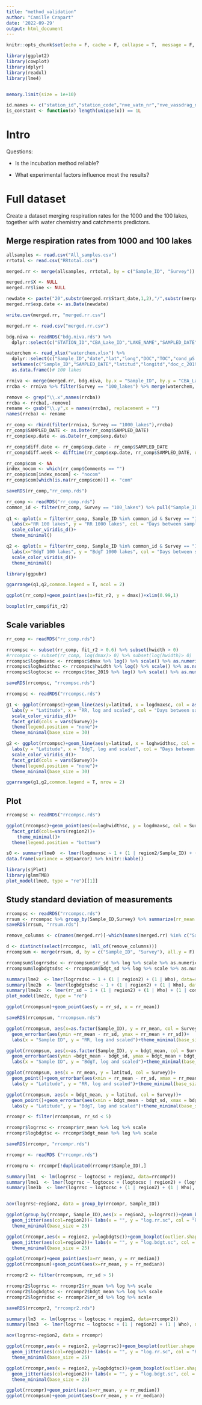 ```yaml
---
title: "method_validation"
author: "Camille Crapart"
date: '2022-09-29'
output: html_document
---
```


```r
knitr::opts_chunk$set(echo = F, cache = F, collapse = T,  message = F, warning = F, error = F)
```

```r
library(ggplot2)
library(cowplot)
library(dplyr)
library(readxl)
library(lme4)


memory.limit(size = 1e+10)

id.names <- c("station_id","station_code","nve_vatn_nr","nve_vassdrag_nr", "CBA_Lake_ID", "STATION_ID", "statn_d","longitude","latitude", "region", "region2")
is_constant <- function(x) length(unique(x)) == 1L 
```


# Intro

Questions: 

* Is the incubation method reliable?

* What experimental factors influence most the results?


# Full dataset

Create a dataset merging respiration rates for the 1000 and the 100 lakes, together with water chemistry and catchments predictors.

## Merge respiration rates from 1000 and 100 lakes

```r
allsamples <- read.csv("All_samples.csv")
rrtotal <- read.csv("RRtotal.csv")

merged.rr <- merge(allsamples, rrtotal, by = c("Sample_ID", "Survey"))

merged.rr$X <- NULL
merged.rr$line <- NULL

newdate <- paste("20",substr(merged.rr$Start_date,1,2),"/",substr(merged.rr$Start_date,3,4),"/",substr(merged.rr$Start_date,5,6), sep = "")
merged.rr$exp.date <- as.Date(newdate)

write.csv(merged.rr, "merged.rr.csv")
```

```r

merged.rr <- read.csv("merged.rr.csv")

bdg.niva <- readRDS("bdg.niva.rds") %>% 
  dplyr::select(c("STATION_ID","CBA_Lake_ID","LAKE_NAME","SAMPLED_DATE","longitd","latitud","lake_area_km2","basin_area_km2","mar_limit","mean_elev","developed","agriculture","forest","natural_not_forest","peat","glacier","freshwater","sea","era_prec_2019","nilu_ndep_2012_2016","nilu_sdep_2012_2016","Dyp","rr_2m_19","tg_2m_19","doc_c_2019","kond_2019","toc_2019","ph_2019","tn_2019","tp_2019","region2","geometry")) 

waterchem <- read_xlsx("waterchem.xlsx") %>% 
  dplyr::select(c("Sample_ID","date","lat","long","DOC","TOC","cond_µS.m","pH","TN","TP")) %>%
  setNames(c("Sample_ID","SAMPLED_DATE","latitud","longitd","doc_c_2019","toc_2019","kond_2019","ph_2019","tn_2019","tp_2019")) %>%
  as.data.frame()# 100 lakes

rrniva <- merge(merged.rr, bdg.niva, by.x = "Sample_ID", by.y = "CBA_Lake_ID")
rrcba <- rrniva %>% filter(Survey == "100_lakes") %>% merge(waterchem, by = "Sample_ID")

remove <- grep("\\.x",names(rrcba))
rrcba <- rrcba[,-remove]
rename <- gsub("\\.y",x = names(rrcba), replacement = "")
names(rrcba) <- rename

rr_comp <- rbind(filter(rrniva, Survey == "1000_lakes"),rrcba)
rr_comp$SAMPLED_DATE <- as.Date(rr_comp$SAMPLED_DATE)
rr_comp$exp.date <- as.Date(rr_comp$exp.date)

rr_comp$diff.date <- rr_comp$exp.date - rr_comp$SAMPLED_DATE
rr_comp$diff.week <- difftime(rr_comp$exp.date, rr_comp$SAMPLED_DATE, units = "weeks") %>% round(digits = 0)

rr_comp$com <- NA
index_nocom <- which(rr_comp$Comments == "")
rr_comp$com[index_nocom] <- "nocom"
rr_comp$com[which(is.na(rr_comp$com))] <- "com"

saveRDS(rr_comp,"rr_comp.rds")
```

```r
rr_comp <- readRDS("rr_comp.rds")
common_id <- filter(rr_comp, Survey == "100_lakes") %>% pull("Sample_ID")
  
q1 <- qplot(x = filter(rr_comp, Sample_ID %in% common_id & Survey == "100_lakes")$dmax, y = filter(rr_comp, Sample_ID %in% common_id & Survey == "1000_lakes")$dmax, colour = as.factor(filter(rr_comp, Sample_ID %in% common_id& Survey == "1000_lakes")$diff.date))+
  labs(x="RR 100 lakes", y = "RR 1000 lakes", col = "Days between sampling and incubation")+
  scale_color_viridis_d()+
  theme_minimal()

q2 <- qplot(x = filter(rr_comp, Sample_ID %in% common_id & Survey == "100_lakes")$hwidth, y = filter(rr_comp, Sample_ID %in% common_id & Survey == "1000_lakes")$hwidth, colour = as.factor(filter(rr_comp, Sample_ID %in% common_id& Survey == "1000_lakes")$diff.date))+
  labs(x="BdgT 100 lakes", y = "BdgT 1000 lakes", col = "Days between sampling and incubation")+
  scale_color_viridis_d()+
  theme_minimal()

library(ggpubr)

ggarrange(q1,q2,common.legend = T, ncol = 2)
```

```r
ggplot(rr_comp)+geom_point(aes(x=fit_r2, y = dmax))+xlim(0.99,1)

boxplot(rr_comp$fit_r2)


````

## Scale variables

```r

rr_comp <- readRDS("rr_comp.rds")

rrcompsc <- subset(rr_comp, fit_r2 > 0.6) %>% subset(hwidth > 0)
#rrcompsc <- subset(rr_comp, log(dmax)> 0) %>% subset(log(hwidth)> 0)
rrcompsc$logdmaxsc <- rrcompsc$dmax %>% log() %>% scale() %>% as.numeric()
rrcompsc$loghwidthsc <- rrcompsc$hwidth %>% log() %>% scale() %>% as.numeric()
rrcompsc$logtocsc <- rrcompsc$toc_2019 %>% log() %>% scale() %>% as.numeric()

saveRDS(rrcompsc, "rrcompsc.rds")
```

```r
rrcompsc <- readRDS("rrcompsc.rds")

g1 <- ggplot(rrcompsc)+geom_line(aes(y=latitud, x = logdmaxsc, col = as.factor(diff.date), group = Sample_ID))+
  labs(y = "Latitude", x = "RR, log and scaled", col = "Days between sampling and incubation")+
  scale_color_viridis_d()+
  facet_grid(cols = vars(Survey))+
  theme(legend.position = "none")+
  theme_minimal(base_size = 30)

g2 <- ggplot(rrcompsc)+geom_line(aes(y=latitud, x = loghwidthsc, col = as.factor(diff.date), group = Sample_ID))+
  labs(y = "Latitude", x = "BdgT, log and scaled", col = "Days between sampling and incubation")+
  scale_color_viridis_d()+
  facet_grid(cols = vars(Survey))+
  theme(legend.position = "none")+
  theme_minimal(base_size = 30)

ggarrange(g1,g2,common.legend = T, nrow = 2)

```


## Plot

```r
rrcompsc <- readRDS("rrcompsc.rds")

ggplot(rrcompsc)+geom_point(aes(x=loghwidthsc, y = logdmaxsc, col = Survey))+
  facet_grid(cols=vars(region2))+
    theme_minimal()+
  theme(legend.position = "bottom")


```








```r
s0 <- summary(lme0  <- lmer(logdmaxsc ~ 1 + (1 | region2/Sample_ID) + (1 | diff.week) + (1 | com), data=rrcompsc))
data.frame(variance = s0$varcor) %>% knitr::kable()

library(sjPlot)
library(glmmTMB)
plot_model(lme0, type = "re")[[1]]

```


## Study standard deviation of measurements

```r
rrcompsc <- readRDS("rrcompsc.rds")
rrsum <- rrcompsc %>% group_by(Sample_ID,Survey) %>% summarize(rr_mean = mean(dmax), rr_sd = sd(dmax), rr_median = median(dmax), bdgt_mean = mean(hwidth), bdgt_sd = sd(hwidth), bdgt_median = median(hwidth))
saveRDS(rrsum, "rrsum.rds")

remove_columns <- c(names(merged.rr)[-which(names(merged.rr) %in% c("Sample_ID","Survey", "Who","Sampling_date","exp.date"))], "logdmaxsc", "loghwidthsc")

d <- distinct(select(rrcompsc, !all_of(remove_columns)))
rrcompsum <- merge(rrsum, d, by = c("Sample_ID", "Survey"), all.y = F)

rrcompsum$logrrsdsc <- rrcompsum$rr_sd %>% log %>% scale %>% as.numeric
rrcompsum$logbdgtsdsc <- rrcompsum$bdgt_sd %>% log %>% scale %>% as.numeric

summary(lme2  <- lmer(logrrsdsc ~ 1 + (1 | region2) + (1 | Who), data=rrcompsum))
summary(lme2b  <- lmer(logbdgtsdsc ~ 1 + (1 | region2) + (1 | Who), data=rrcompsum))
summary(lme2c  <- lmer(rr_sd ~ 1 + (1 | region2) + (1 | Who) + (1 | com) + (1 | diff.week), data=rrcompsum))
plot_model(lme2c, type = "re")

ggplot(rrcompsum)+geom_point(aes(y = rr_sd, x = rr_mean))

saveRDS(rrcompsum, "rrcompsum.rds")
```

```r
ggplot(rrcompsum, aes(x=as.factor(Sample_ID), y = rr_mean, col = Survey))+geom_point()+
  geom_errorbar(aes(ymin =rr_mean - rr_sd, ymax = rr_mean + rr_sd))+
  labs(x = "Sample ID", y = "RR, log and scaled")+theme_minimal(base_size = 30)

ggplot(rrcompsum, aes(x=as.factor(Sample_ID), y = bdgt_mean, col = Survey))+geom_point()+
  geom_errorbar(aes(ymin =bdgt_mean - bdgt_sd, ymax = bdgt_mean + bdgt_sd))+
  labs(x = "Sample ID", y = "BdgT, log and scaled")+theme_minimal(base_size = 30)
```

```r
ggplot(rrcompsum, aes(x = rr_mean, y = latitud, col = Survey))+
  geom_point()+geom_errorbar(aes(xmin = rr_mean - rr_sd, xmax = rr_mean + rr_sd))+
  labs(y = "Latitude", y = "RR, log and scaled")+theme_minimal(base_size = 30)

ggplot(rrcompsum, aes(x = bdgt_mean, y = latitud, col = Survey))+
  geom_point()+geom_errorbar(aes(xmin = bdgt_mean - bdgt_sd, xmax = bdgt_mean + bdgt_sd))+
  labs(y = "Latitude", y = "BdgT, log and scaled")+theme_minimal(base_size = 30)
```



```r
rrcompr <- filter(rrcompsum, rr_sd < 5)

rrcompr$logrrsc <- rrcompr$rr_mean %>% log %>% scale
rrcompr$logbdgtsc <- rrcompr$bdgt_mean %>% log %>% scale

saveRDS(rrcompr, "rrcompr.rds")
```

```r
rrcompr <- readRDS ("rrcompr.rds")

rrcompru <- rrcompr[!duplicated(rrcompr$Sample_ID),]

summary(lm1  <- lm(logrrsc ~ logtocsc + region2, data=rrcompr))
summary(lme1  <- lmer(logrrsc ~ logtocsc + (logtocsc | region2) + (logtocsc | Who), data=rrcompr))
summary(lme1b  <- lmer(logrrsc ~ logtocsc + (1 | region2) + (1 | Who), data=rrcompr))


aov(logrrsc~region2, data = group_by(rrcompr, Sample_ID))

ggplot(group_by(rrcompr, Sample_ID),aes(x = region2, y=logrrsc))+geom_boxplot(outlier.shape = NA, notch = T)+
  geom_jitter(aes(col=region2))+ labs(x = "", y = "log.rr.sc", col = "Region", title = "log.rr.sc for samples with sd < 5")+
  theme_minimal(base_size = 25)

ggplot(rrcompr,aes(x = region2, y=logbdgtsc))+geom_boxplot(outlier.shape = NA, notch = T)+
  geom_jitter(aes(col=region2))+ labs(x = "", y = "log.bdgt.sc", col = "Region", title = "log.bdgt.sc for samples with rr.sd < 5")+
  theme_minimal(base_size = 25)

ggplot(rrcompr)+geom_point(aes(x=rr_mean, y = rr_median))
ggplot(rrcompsum)+geom_point(aes(x=rr_mean, y = rr_median))


```

```r
rrcompr2 <- filter(rrcompsum, rr_sd > 5)

rrcompr2$logrrsc <- rrcompr2$rr_mean %>% log %>% scale
rrcompr2$logbdgtsc <- rrcompr2$bdgt_mean %>% log %>% scale
rrcompr2$logrrsdsc <- rrcompr2$rr_sd %>% log %>% scale

saveRDS(rrcompr2, "rrcompr2.rds")

summary(lm3  <- lm(logrrsc ~ logtocsc + region2, data=rrcompr2))
summary(lme3  <- lmer(logrrsc ~ logtocsc + (1 | region2) + (1 | Who), data=rrcompr2))

aov(logrrsc~region2, data = rrcompr)

ggplot(rrcompr,aes(x = region2, y=logrrsc))+geom_boxplot(outlier.shape = NA, notch = T)+
  geom_jitter(aes(col=region2))+ labs(x = "", y = "log.rr.sc", col = "Region")+
  theme_minimal(base_size = 25)

ggplot(rrcompr,aes(x = region2, y=logbdgtsc))+geom_boxplot(outlier.shape = NA, notch = T)+
  geom_jitter(aes(col=region2))+ labs(x = "", y = "log.bdgt.sc", col = "Region")+
  theme_minimal(base_size = 25)

ggplot(rrcompr)+geom_point(aes(x=rr_mean, y = rr_median))
ggplot(rrcompsum)+geom_point(aes(x=rr_mean, y = rr_median))

```